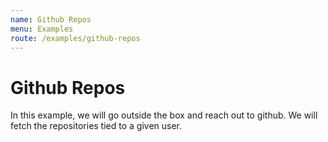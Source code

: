 ```yaml
---
name: Github Repos
menu: Examples
route: /examples/github-repos
---
```


# Github Repos

In this example, we will go outside the box and reach out to github. We will fetch the repositories tied to a given user.
